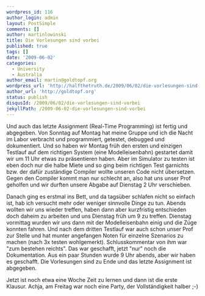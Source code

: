 ```yaml
---
wordpress_id: 116
author_login: admin
layout: PostSimple
comments: []
author: martinlowinski
title: Die Vorlesungen sind vorbei
published: true
tags: []
date: '2009-06-02'
categories:
  - University
  - Australia
author_email: martin@goldtopf.org
wordpress_url: 'http://halfthetruth.de/2009/06/02/die-vorlesungen-sind-vorbei/'
author_url: 'http://goldtopf.org'
status: publish
disqusId: /2009/06/02/die-vorlesungen-sind-vorbei
jekyllPath: /2009-06-02-die-vorlesungen-sind-vorbei
---
```


Und auch das letzte Assignment (Real-Time Programming) ist fertig und abgegeben. Von Sonntag auf Montag hat meine Gruppe und ich die Nacht im Labor verbracht und programmiert, getestet, debugged und dokumentiert. Und so haben wir Montag fr&uuml;h den ersten und einzigen Testlauf auf dem richtigen System (eine Modelleisenbahn) gestartet damit wir um 11 Uhr etwas zu pr&auml;sentieren haben. Aber im Simulator zu testen ist eben doch nur die halbe Miete und so ging beim richtigen Test garnichts bzw. der daf&uuml;r zust&auml;ndige Compiler wollte unseren Code nicht &uuml;bersetzen. Gegen den Compiler kommt man nur schlecht an, also hat uns unser Prof geholfen und wir durften unsere Abgabe auf Dienstag 2 Uhr verschieben.

Danach ging es erstmal ins Bett, und da tags&uuml;ber schlafen nicht so einfach ist, hab ich versucht mehr oder weniger sinnvolle Dinge zu tun. Abends wollten wir uns wieder treffen, haben dann aber kurzfristig entschieden doch daheim zu arbeiten und uns Dienstag fr&uuml;h um 9 zu treffen. Dienstag vormittag wurden wir uns dann mit der Modelleisenbahn einig und die Z&uuml;ge konnten fahren. Und nach dem dritten Testlauf war auch schon unser Prof zur Stelle und hat munter angefangen Noten f&uuml;r einzelne Szenarios zu machen (nach 3x testen wohlgemerkt). Schlusskommentar von ihm war "zum bestehen reichts". Das war geschafft, jetzt "nur" noch die Dokumentation. Aus ein paar Stunden wurde 9 Uhr abends, aber wir haben es geschafft. Die Vorlesungen sind zu Ende und das letzte Assignment ist abgegeben.

Jetzt ist noch etwa eine Woche Zeit zu lernen und dann ist die erste Klausur. Achja, am Freitag war noch eine Party, der Vollst&auml;ndigkeit halber ;-)
